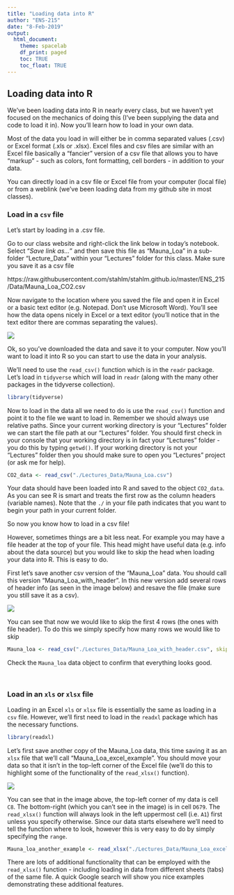 ---
title: "Loading data into R"
author: "ENS-215"
date: "8-Feb-2019"
output:
  html_document:
    theme: spacelab
    df_print: paged
    toc: TRUE
    toc_float: TRUE
---


## Loading data into R

We've been loading data into R in nearly every class, but we haven't yet focused on the mechanics of doing this (I've been supplying the data and code to load it in).  Now you'll learn how to load in your own data.  

Most of the data you load in will either be in comma separated values (.csv) or Excel format (.xls or .xlsx).  Excel files and csv files are similar with an Excel file basically a "fancier" version of a csv file that allows you to have "markup" - such as colors, font formatting, cell borders - in addition to your data.  

You can directly load in a csv file or Excel file from your computer (local file) or from a weblink (we've been loading data from my github site in most classes).  


### Load in a `csv` file
Let's start by loading in a .csv file.  

Go to our class website and right-click the link below in today's notebook.  Select "_Save link as..._" and then save this file as "Mauna_Loa" in a sub-folder "Lecture_Data" within your "Lectures" folder for this class.  Make sure you save it as a csv file 



https://raw.githubusercontent.com/stahlm/stahlm.github.io/master/ENS_215/Data/Mauna_Loa_CO2.csv  

Now navigate to the location where you saved the file and open it in Excel or a basic text editor (e.g. Notepad.  Don't use Microsoft Word). You'll see how the data opens nicely in Excel or a text editor (you'll notice that in the text editor there are commas separating the values).  

![](./Images/save_csv.png)

Ok, so you've downloaded the data and save it to your computer.  Now you'll want to load it into R so you can start to use the data in your analysis.  

We'll need to use the `read_csv()` function which is in the `readr` package.  Let's load in `tidyverse` which will load in `readr` (along with the many other packages in the tidyverse collection). 
```{r}
library(tidyverse)


```


Now to load in the data all we need to do is use the `read_csv()` function and point it to the file we want to load in.  Remember we should always use relative paths.  Since your current working directory is your "Lectures" folder we can start the file path at our "Lectures" folder.  You should first check in your console that your working directory is in fact your "Lectures" folder - you do this by typing `getwd()`.  If your working directory is not your "Lectures" folder then you should make sure to open you "Lectures" project (or ask me for help).  

```{r}
CO2_data <- read_csv("./Lectures_Data/Mauna_Loa.csv")
```
Your data should have been loaded into R and saved to the object `CO2_data`.  As you can see R is smart and treats the first row as the column headers (variable names).  Note that the `./` in your file path indicates that you want to begin your path in your current folder.  


So now you know how to load in a csv file!  

However, sometimes things are a bit less neat. For example you may have a file header at the top of your file.  This head might have useful data (e.g. info about the data source) but you would like to skip the head when loading your data into R.  This is easy to do. 

First let's save another csv version of the "Mauna_Loa" data.  You should call this version "Mauna_Loa_with_header".  In this new version add several rows of header info (as seen in the image below) and resave the file (make sure you still save it as a csv).

![](./Images/csv_with_header.png)


You can see that now we would like to skip the first 4 rows (the ones with file header).  To do this we simply specify how many rows we would like to skip

```{r}
Mauna_loa <- read_csv("./Lectures_Data/Mauna_Loa_with_header.csv", skip = 4)
```

Check the `Mauna_loa` data object to confirm that everything looks good.  

<br/>


### Load in an `xls` or `xlsx` file

Loading in an Excel `xls` or `xlsx` file is essentially the same as loading in a `csv` file.  However, we'll first need to load in the `readxl` package which has the necessary functions.

```{r}
library(readxl)
```


Let's first save another copy of the Mauna_Loa data, this time saving it as an `xlsx` file that we'll call "Mauna_Loa_excel_example".  You should move your data so that it isn't in the top-left corner of the Excel file (we'll do this to highlight some of the functionality of the `read_xlsx()` function).  

![](./Images/excel_file.png)


You can see that in the image above, the top-left corner of my data is cell `C8`.  The bottom-right (which you can't see in the image) is in cell `D679`.  The `read_xlsx()` function will always look in the left uppermost cell (i.e. `A1`) first unless you specify otherwise.  Since our data starts elsewhere we'll need to tell the function where to look, however this is very easy to do by simply specifying the `range`.  

```{r}
Mauna_loa_another_example <- read_xlsx("./Lectures_Data/Mauna_Loa_excel_example.xlsx", range = "C8:D679")
```

There are lots of additional functionality that can be employed with the `read_xlsx()` function - including loading in data from different sheets (tabs) of the same file.  A quick Google search will show you nice examples demonstrating these additional features.  



